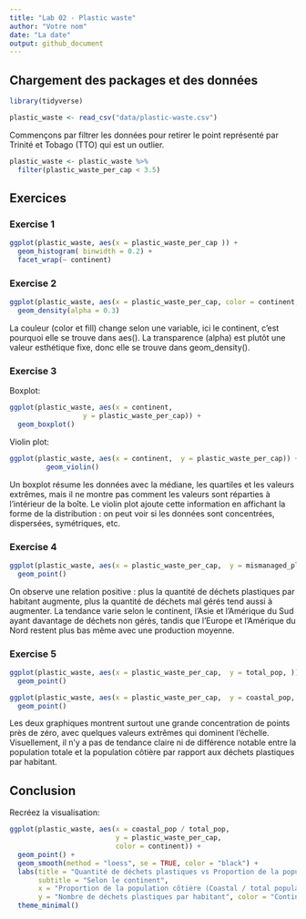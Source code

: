 ```yaml
---
title: "Lab 02 - Plastic waste"
author: "Votre nom"
date: "La date"
output: github_document
---
```


## Chargement des packages et des données

```r
library(tidyverse) 
```

```r
plastic_waste <- read_csv("data/plastic-waste.csv")
```

Commençons par filtrer les données pour retirer le point représenté par Trinité et Tobago (TTO) qui est un outlier.

```r
plastic_waste <- plastic_waste %>%
  filter(plastic_waste_per_cap < 3.5)
```


## Exercices

### Exercise 1

```r
ggplot(plastic_waste, aes(x = plastic_waste_per_cap )) +
  geom_histogram( binwidth = 0.2) +
  facet_wrap(~ continent) 
```

### Exercise 2

```r
ggplot(plastic_waste, aes(x = plastic_waste_per_cap, color = continent, fill = continent )) + 
  geom_density(alpha = 0.3)
```

La couleur (color et fill) change selon une variable, ici le continent, c’est pourquoi elle se trouve dans aes(). La transparence (alpha) est plutôt une valeur esthétique fixe, donc elle se trouve dans geom_density(). 

### Exercise 3

Boxplot:

```r
ggplot(plastic_waste, aes(x = continent,
                  y = plastic_waste_per_cap)) +
  geom_boxplot() 
```

Violin plot:

```r
ggplot(plastic_waste, aes(x = continent,  y = plastic_waste_per_cap)) +
         geom_violin()
```

Un boxplot résume les données avec la médiane, les quartiles et les valeurs extrêmes, mais il ne montre pas comment les valeurs sont réparties à l’intérieur de la boîte. Le violin plot ajoute cette information en affichant la forme de la distribution : on peut voir si les données sont concentrées, dispersées, symétriques, etc. 

### Exercise 4


```r
ggplot(plastic_waste, aes(x = plastic_waste_per_cap,  y = mismanaged_plastic_waste_per_cap, color = continent)) + 
  geom_point()
```

On observe une relation positive : plus la quantité de déchets plastiques par habitant augmente, plus la quantité de déchets mal gérés tend aussi à augmenter. La tendance varie selon le continent, l’Asie et l’Amérique du Sud ayant davantage de déchets non gérés, tandis que l’Europe et l’Amérique du Nord restent plus bas même avec une production moyenne.

### Exercise 5


```r
ggplot(plastic_waste, aes(x = plastic_waste_per_cap,  y = total_pop, )) + 
  geom_point()
```

```r
ggplot(plastic_waste, aes(x = plastic_waste_per_cap,  y = coastal_pop, )) + 
  geom_point()
```

Les deux graphiques montrent surtout une grande concentration de points près de zéro, avec quelques valeurs extrêmes qui dominent l’échelle. Visuellement, il n’y a pas de tendance claire ni de différence notable entre la population totale et la population côtière par rapport aux déchets plastiques par habitant.

## Conclusion

Recréez la visualisation:

```r
ggplot(plastic_waste, aes(x = coastal_pop / total_pop, 
                          y = plastic_waste_per_cap, 
                          color = continent)) +
  geom_point() +
  geom_smooth(method = "loess", se = TRUE, color = "black") +
  labs(title = "Quantité de déchets plastiques vs Proportion de la population côtière",
       subtitle = "Selon le continent",
       x = "Proportion de la population côtière (Coastal / total population)",
       y = "Nombre de déchets plastiques par habitant", color = "Continent")
  theme_minimal()
```
